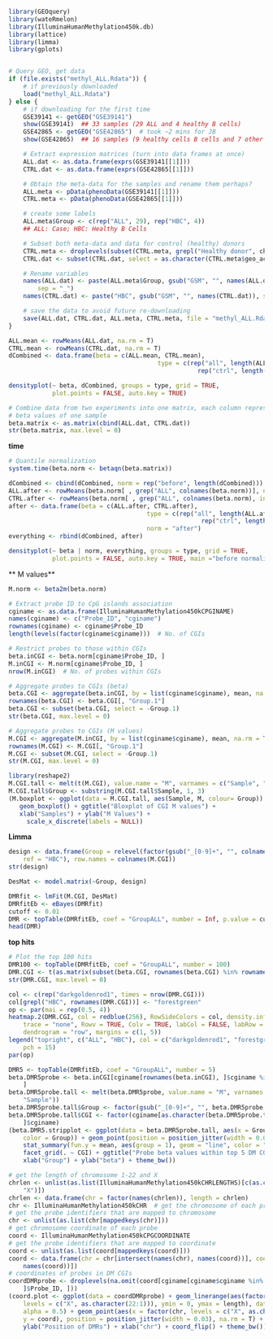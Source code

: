 
```r

library(GEOquery)
library(wateRmelon)
library(IlluminaHumanMethylation450k.db)
library(lattice)
library(limma)
library(gplots)


# Query GEO, get data
if (file.exists("methyl_ALL.Rdata")) {
    # if previously downloaded
    load("methyl_ALL.Rdata")
} else {
    # if downloading for the first time
    GSE39141 <- getGEO("GSE39141")
    show(GSE39141)  ## 33 samples (29 ALL and 4 healthy B cells)
    GSE42865 <- getGEO("GSE42865")  # took ~2 mins for JB
    show(GSE42865)  ## 16 samples (9 healthy cells B cells and 7 other cells)

    # Extract expression matrices (turn into data frames at once)
    ALL.dat <- as.data.frame(exprs(GSE39141[[1]]))
    CTRL.dat <- as.data.frame(exprs(GSE42865[[1]]))

    # Obtain the meta-data for the samples and rename them perhaps?
    ALL.meta <- pData(phenoData(GSE39141[[1]]))
    CTRL.meta <- pData(phenoData(GSE42865[[1]]))

    # create some labels
    ALL.meta$Group <- c(rep("ALL", 29), rep("HBC", 4))
    ## ALL: Case; HBC: Healthy B Cells

    # Subset both meta-data and data for control (healthy) donors
    CTRL.meta <- droplevels(subset(CTRL.meta, grepl("Healthy donor", characteristics_ch1.1)))
    CTRL.dat <- subset(CTRL.dat, select = as.character(CTRL.meta$geo_accession))

    # Rename variables
    names(ALL.dat) <- paste(ALL.meta$Group, gsub("GSM", "", names(ALL.dat)), 
        sep = "_")
    names(CTRL.dat) <- paste("HBC", gsub("GSM", "", names(CTRL.dat)), sep = "_")

    # save the data to avoid future re-downloading
    save(ALL.dat, CTRL.dat, ALL.meta, CTRL.meta, file = "methyl_ALL.Rdata")
}
```

```r
ALL.mean <- rowMeans(ALL.dat, na.rm = T)
CTRL.mean <- rowMeans(CTRL.dat, na.rm = T)
dCombined <- data.frame(beta = c(ALL.mean, CTRL.mean),
            							 type = c(rep("all", length(ALL.mean)),
                    								rep("ctrl", length(CTRL.mean))))

densityplot(~ beta, dCombined, groups = type, grid = TRUE, 
            plot.points = FALSE, auto.key = TRUE)
```

```r
# Combine data from two experiments into one matrix, each column represents
# beta values of one sample
beta.matrix <- as.matrix(cbind(ALL.dat, CTRL.dat))
str(beta.matrix, max.level = 0)
```

**time**
```r
# Quantile normalization
system.time(beta.norm <- betaqn(beta.matrix))
```


```r
dCombined <- cbind(dCombined, norm = rep("before", length(dCombined)))
ALL.after <- rowMeans(beta.norm[ , grep("ALL", colnames(beta.norm))], na.rm = T)
CTRL.after <- rowMeans(beta.norm[ , grep("ALL", colnames(beta.norm), invert = TRUE)], na.rm = T)
after <- data.frame(beta = c(ALL.after, CTRL.after),
									  type = c(rep("all", length(ALL.after)),
					  				 				 rep("ctrl", length(CTRL.after))),
									  norm = "after")
everything <- rbind(dCombined, after)

densityplot(~ beta | norm, everything, groups = type, grid = TRUE, 
            plot.points = FALSE, auto.key = TRUE, main ="before normalization")
```

** M values**

```r
M.norm <- beta2m(beta.norm)
```

```r
# Extract probe ID to CpG islands association
cginame <- as.data.frame(IlluminaHumanMethylation450kCPGINAME)
names(cginame) <- c("Probe_ID", "cginame")
rownames(cginame) <- cginame$Probe_ID
length(levels(factor(cginame$cginame)))  # No. of CGIs

# Restrict probes to those within CGIs
beta.inCGI <- beta.norm[cginame$Probe_ID, ]
M.inCGI <- M.norm[cginame$Probe_ID, ]
nrow(M.inCGI)  # No. of probes within CGIs

# Aggregate probes to CGIs (beta)
beta.CGI <- aggregate(beta.inCGI, by = list(cginame$cginame), mean, na.rm = T)
rownames(beta.CGI) <- beta.CGI[, "Group.1"]
beta.CGI <- subset(beta.CGI, select = -Group.1)
str(beta.CGI, max.level = 0)

# Aggregate probes to CGIs (M values)
M.CGI <- aggregate(M.inCGI, by = list(cginame$cginame), mean, na.rm = T)
rownames(M.CGI) <- M.CGI[, "Group.1"]
M.CGI <- subset(M.CGI, select = -Group.1)
str(M.CGI, max.level = 0)

```
```r
library(reshape2)
M.CGI.tall <- melt(t(M.CGI), value.name = "M", varnames = c("Sample", "CGI"))
M.CGI.tall$Group <- substring(M.CGI.tall$Sample, 1, 3)
(M.boxplot <- ggplot(data = M.CGI.tall, aes(Sample, M, colour= Group)) + 
   geom_boxplot() + ggtitle("Bloxplot of CGI M values") + 
   xlab("Samples") + ylab("M Values") + 
     scale_x_discrete(labels = NULL))

```

**Limma**
```r

design <- data.frame(Group = relevel(factor(gsub("_[0-9]+", "", colnames(M.CGI))), 
    ref = "HBC"), row.names = colnames(M.CGI))
str(design)

DesMat <- model.matrix(~Group, design)

DMRfit <- lmFit(M.CGI, DesMat)
DMRfitEb <- eBayes(DMRfit)
cutoff <- 0.01
DMR <- topTable(DMRfitEb, coef = "GroupALL", number = Inf, p.value = cutoff)
head(DMR)  
```
**top hits**
```r
# Plot the top 100 hits
DMR100 <- topTable(DMRfitEb, coef = "GroupALL", number = 100)
DMR.CGI <- t(as.matrix(subset(beta.CGI, rownames(beta.CGI) %in% rownames(DMR100))))
str(DMR.CGI, max.level = 0)

col <- c(rep("darkgoldenrod1", times = nrow(DMR.CGI)))
col[grepl("HBC", rownames(DMR.CGI))] <- "forestgreen"
op <- par(mai = rep(0.5, 4))
heatmap.2(DMR.CGI, col = redblue(256), RowSideColors = col, density.info = "none", 
    trace = "none", Rowv = TRUE, Colv = TRUE, labCol = FALSE, labRow = FALSE, 
    dendrogram = "row", margins = c(1, 5))
legend("topright", c("ALL", "HBC"), col = c("darkgoldenrod1", "forestgreen"), 
    pch = 15)
par(op)    
```

```r
DMR5 <- topTable(DMRfitEb, coef = "GroupALL", number = 5)
beta.DMR5probe <- beta.inCGI[cginame[rownames(beta.inCGI), ]$cginame %in% rownames(DMR5), 
    ]
beta.DMR5probe.tall <- melt(beta.DMR5probe, value.name = "M", varnames = c("Probe_ID", 
    "Sample"))
beta.DMR5probe.tall$Group <- factor(gsub("_[0-9]+", "", beta.DMR5probe.tall$Sample))
beta.DMR5probe.tall$CGI <- factor(cginame[as.character(beta.DMR5probe.tall$Probe_ID), 
    ]$cginame)
(beta.DMR5.stripplot <- ggplot(data = beta.DMR5probe.tall, aes(x = Group, y = M, 
    color = Group)) + geom_point(position = position_jitter(width = 0.05), na.rm = T) + 
    stat_summary(fun.y = mean, aes(group = 1), geom = "line", color = "black") + 
    facet_grid(. ~ CGI) + ggtitle("Probe beta values within top 5 DM CGIs") + 
    xlab("Group") + ylab("beta") + theme_bw())
```

```r
# get the length of chromosome 1-22 and X
chrlen <- unlist(as.list(IlluminaHumanMethylation450kCHRLENGTHS)[c(as.character(1:22), 
    "X")])
chrlen <- data.frame(chr = factor(names(chrlen)), length = chrlen)
chr <- IlluminaHumanMethylation450kCHR  # get the chromosome of each probe
# get the probe identifiers that are mapped to chromosome
chr <- unlist(as.list(chr[mappedkeys(chr)]))
# get chromosome coordinate of each probe
coord <- IlluminaHumanMethylation450kCPGCOORDINATE
# get the probe identifiers that are mapped to coordinate
coord <- unlist(as.list(coord[mappedkeys(coord)]))
coord <- data.frame(chr = chr[intersect(names(chr), names(coord))], coord = coord[intersect(names(chr), 
    names(coord))])
# coordinates of probes in DM CGIs
coordDMRprobe <- droplevels(na.omit(coord[cginame[cginame$cginame %in% rownames(DMR), 
    ]$Probe_ID, ]))
(coord.plot <- ggplot(data = coordDMRprobe) + geom_linerange(aes(factor(chr, 
    levels = c("X", as.character(22:1))), ymin = 0, ymax = length), data = chrlen, 
    alpha = 0.5) + geom_point(aes(x = factor(chr, levels = c("X", as.character(22:1))), 
    y = coord), position = position_jitter(width = 0.03), na.rm = T) + ggtitle("DMR positions on chromosomes") + 
    ylab("Position of DMRs") + xlab("chr") + coord_flip() + theme_bw())
```

